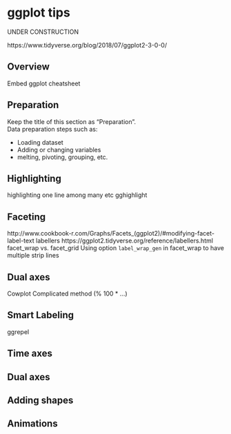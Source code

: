 
# ggplot tips { }  

UNDER CONSTRUCTION  

https://www.tidyverse.org/blog/2018/07/ggplot2-3-0-0/

<!-- ======================================================= -->
## Overview {  }

Embed ggplot cheatsheet


<!-- ======================================================= -->
## Preparation {  }

Keep the title of this section as "Preparation".  
Data preparation steps such as:  

* Loading dataset  
* Adding or changing variables  
* melting, pivoting, grouping, etc.   


<!-- ======================================================= -->
## Highlighting {  }

highlighting one line among many etc
gghighlight


<!-- ======================================================= -->
## Faceting {  }
http://www.cookbook-r.com/Graphs/Facets_(ggplot2)/#modifying-facet-label-text
labellers
https://ggplot2.tidyverse.org/reference/labellers.html
facet_wrap vs. facet_grid
Using option `label_wrap_gen` in facet_wrap to have multiple strip lines

<!-- ======================================================= -->
## Dual axes {  }
Cowplot
Complicated method (% 100 * ...)

<!-- ======================================================= -->
## Smart Labeling {  }
ggrepel

<!-- ======================================================= -->
## Time axes {  }


<!-- ======================================================= -->
## Dual axes {  }


<!-- ======================================================= -->
## Adding shapes {  }

<!-- ======================================================= -->
## Animations {  }



